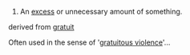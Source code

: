 #An [[excess]] or unnecessary amount of something.

derived from [[gratuit]]

Often used in the sense of '[[gratuitous violence]]'...